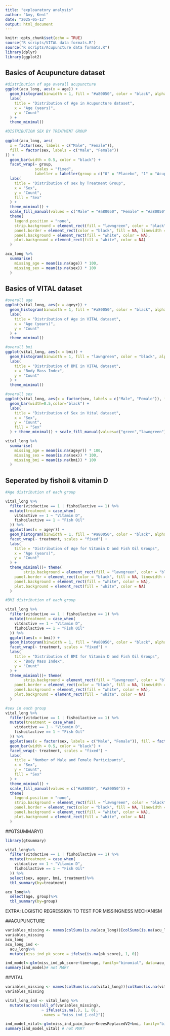 ```yaml
---
title: "exploaratory analysis"
author: "Amy, Kent"
date: "2025-05-13"
output: html_document
---
```


```r
knitr::opts_chunk$set(echo = TRUE)
source("R scripts/VITAL data formats.R")
source("R scripts/Acupuncture data formats.R")
library(dplyr)
library(ggplot2)
```


## Basics of Acupuncture dataset

```r
#distribution of age overall acupuncture 
ggplot(acu_long, aes(x = age)) +
  geom_histogram(binwidth = 1, fill = "#a80050", color = "black", alpha = 0.8) +
  labs(
    title = "Distribution of Age in Acupuncture dataset",
    x = "Age (years)",
    y = "Count"
  ) +
  theme_minimal()
```

```r

#DISTRIBUTION SEX BY TREATMENT GROUP
    
ggplot(acu_long, aes(
  x = factor(sex, labels = c("Male", "Female")),
  fill = factor(sex, labels = c("Male", "Female"))
)) +
  geom_bar(width = 0.5, color = "black") + 
  facet_wrap(~ group, 
             scales = "fixed", 
             labeller = labeller(group = c("0" = "Placebo", "1" = "Acupuncture"))) +
  labs(
    title = "Distribution of sex by Treatment Group",
    x = "Sex",
    y = "Count",
    fill = "Sex"
  ) + 
  theme_minimal() + 
  scale_fill_manual(values = c("Male" = "#a80050", "Female" = "#a80050")) +  
  theme(
    legend.position = "none",  
    strip.background = element_rect(fill = "lawngreen", color = "black"),  
    panel.border = element_rect(color = "black", fill = NA, linewidth = 1),  
    panel.background = element_rect(fill = "white", color = NA),
    plot.background = element_rect(fill = "white", color = NA)  
  )
```

```r
acu_long %>%
  summarise(
    missing_age = mean(is.na(age)) * 100,
    missing_sex = mean(is.na(sex)) * 100
  )
```

## Basics of VITAL dataset

```r
#overall age 
ggplot(vital_long, aes(x = ageyr)) +
  geom_histogram(binwidth = 1, fill = "#a80050", color = "black", alpha = 0.8) +
  labs(
    title = "Distribution of Age in VITAL dataset",
    x = "Age (years)",
    y = "Count"
  ) +
  theme_minimal()

#overall bmi
ggplot(vital_long, aes(x = bmi)) +
  geom_histogram(binwidth = 1, fill = "lawngreen", color = "black", alpha = 0.8) +
  labs(
    title = "Distribution of BMI in VITAL dataset",
    x = "Body Mass Index",
    y = "Count"
  ) +
  theme_minimal()

#overall sex
ggplot(vital_long, aes(x = factor(sex, labels = c("Male", "Female")), fill = factor(sex, labels = c("Male", "Female")))) +
  geom_bar(width=0.5,color="black") +
  labs(
    title = "Distribution of Sex in Vital dataset",
    x = "Sex",
    y = "Count",
    fill = "Sex"
  ) + theme_minimal() + scale_fill_manual(values=c("green","lawngreen")) + theme(legend.position="none")

```

```r
vital_long %>%
  summarise(
    missing_age = mean(is.na(ageyr)) * 100,
    missing_sex = mean(is.na(sex)) * 100,
    missing_bmi = mean(is.na(bmi)) * 100
  )
```

## Seperated by fishoil & vitamin D

```r
#Age distribution of each group 

vital_long %>%
  filter(vitdactive == 1 | fishoilactive == 1) %>%
  mutate(treatment = case_when(
    vitdactive == 1 ~ "Vitamin D",
    fishoilactive == 1 ~ "Fish Oil"
  )) %>%
  ggplot(aes(x = ageyr)) +
  geom_histogram(binwidth = 1, fill = "#a80050", color = "black", alpha = 0.8) +
  facet_wrap(~ treatment, scales = "fixed") + 
  labs(
    title = "Distribution of Age for Vitamin D and Fish Oil Groups",
    x = "Age (years)",
    y = "Count"
  ) +
  theme_minimal()+ theme(
        strip.background = element_rect(fill = "lawngreen", color = "black"),  
    panel.border = element_rect(color = "black", fill = NA, linewidth = 1),
    panel.background = element_rect(fill = "white", color = NA),
    plot.background = element_rect(fill = "white", color = NA)
  )

#BMI distribution of each group

vital_long %>%
  filter(vitdactive == 1 | fishoilactive == 1) %>%
  mutate(treatment = case_when(
    vitdactive == 1 ~ "Vitamin D",
    fishoilactive == 1 ~ "Fish Oil"
  )) %>%
  ggplot(aes(x = bmi)) +
  geom_histogram(binwidth = 1, fill = "#a80050", color = "black", alpha = 0.8) +
  facet_wrap(~ treatment, scales = "fixed") + 
  labs(
    title = "Distribution of BMI for Vitamin D and Fish Oil Groups",
    x = "Body Mass Index",
    y = "Count"
  ) +
  theme_minimal()+ theme(
        strip.background = element_rect(fill = "lawngreen", color = "black"),  
    panel.border = element_rect(color = "black", fill = NA, linewidth = 1),
    panel.background = element_rect(fill = "white", color = NA),
    plot.background = element_rect(fill = "white", color = NA)
  )
```

```r
#sex in each group 
vital_long %>%
  filter(vitdactive == 1 | fishoilactive == 1) %>%
  mutate(treatment = case_when(
    vitdactive == 1 ~ "Vitamin D",
    fishoilactive == 1 ~ "Fish Oil"
  )) %>%
  ggplot(aes(x = factor(sex, labels = c("Male", "Female")), fill = factor(sex, labels = c("Male", "Female")))) +
  geom_bar(width = 0.5, color = "black") + 
  facet_wrap(~ treatment, scales = "fixed") +
  labs(
    title = "Number of Male and Female Participants",
    x = "Sex",
    y = "Count",
    fill = "Sex"
  ) + 
  theme_minimal() + 
  scale_fill_manual(values = c("#a80050", "#a80050")) +  
  theme(
    legend.position = "none",  
    strip.background = element_rect(fill = "lawngreen", color = "black"),  
    panel.border = element_rect(color = "black", fill = NA, linewidth = 1),  
    panel.background = element_rect(fill = "white", color = NA),
    plot.background = element_rect(fill = "white", color = NA)  
  )
```


##GTSUMMARY() 

```r

library(gtsummary)

vital_long%>%
  filter(vitdactive == 1 | fishoilactive == 1) %>%
  mutate(treatment = case_when(
    vitdactive == 1 ~ "Vitamin D",
    fishoilactive == 1 ~ "Fish Oil"
  )) %>%
  select(sex, ageyr, bmi, treatment)%>%
  tbl_summary(by=treatment)

acu_long%>%
  select(age, group)%>%
  tbl_summary(by=group)
```

EXTRA: LOGISTIC REGRESSION TO TEST FOR MISSINGNESS MECHANISM 

##ACUPUNCTURE
```r
variables_missing <- names(colSums(is.na(acu_long))[colSums(is.na(acu_long)) > 0])
variables_missing
acu_long
acu_long_ind <- 
  acu_long%>%
  mutate(miss_ind_pk_score = ifelse(is.na(pk_score), 1, 0))

ind_model<-glm(miss_ind_pk_score~time+age, family="binomial", data=acu_long_ind)
summary(ind_model)# not MAR?
```
##VITAL
```r
variables_missing <- names(colSums(is.na(vital_long))[colSums(is.na(vital_long)) > 0])
variables_missing

vital_long_ind <- vital_long %>%
  mutate(across(all_of(variables_missing), 
                ~ ifelse(is.na(.), 1, 0), 
                .names = "miss_ind_{.col}"))

ind_model_vital<-glm(miss_ind_pain_base~KneesReplacedV2+bmi, family="binomial", data=vital_long_ind)
summary(ind_model_vital) # not MAR?
```

